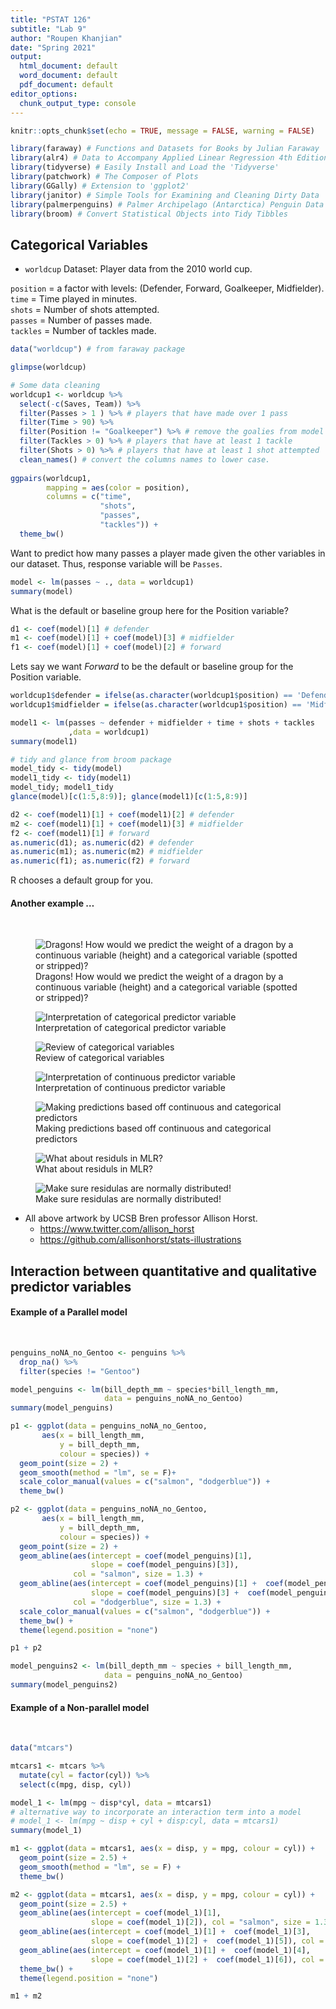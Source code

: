 ```yaml
---
title: "PSTAT 126"
subtitle: "Lab 9"
author: "Roupen Khanjian"
date: "Spring 2021"
output:
  html_document: default
  word_document: default
  pdf_document: default
editor_options:
  chunk_output_type: console
---
```



```r
knitr::opts_chunk$set(echo = TRUE, message = FALSE, warning = FALSE)
```



```r
library(faraway) # Functions and Datasets for Books by Julian Faraway 
library(alr4) # Data to Accompany Applied Linear Regression 4th Edition
library(tidyverse) # Easily Install and Load the 'Tidyverse'
library(patchwork) # The Composer of Plots
library(GGally) # Extension to 'ggplot2'
library(janitor) # Simple Tools for Examining and Cleaning Dirty Data
library(palmerpenguins) # Palmer Archipelago (Antarctica) Penguin Data
library(broom) # Convert Statistical Objects into Tidy Tibbles
```

\tableofcontents

## Categorical Variables

- `worldcup` Dataset: Player data from the 2010 world cup. 

`position` = a factor with levels: (Defender, Forward, Goalkeeper, Midfielder).  
`time` = Time played in minutes.  
`shots` = Number of shots attempted.  
`passes` = Number of passes made.  
`tackles` = Number of tackles made.  

```r
data("worldcup") # from faraway package

glimpse(worldcup)

# Some data cleaning
worldcup1 <- worldcup %>%
  select(-c(Saves, Team)) %>% 
  filter(Passes > 1 ) %>% # players that have made over 1 pass
  filter(Time > 90) %>% 
  filter(Position != "Goalkeeper") %>% # remove the goalies from model
  filter(Tackles > 0) %>% # players that have at least 1 tackle
  filter(Shots > 0) %>% # players that have at least 1 shot attempted
  clean_names() # convert the columns names to lower case. 
  
ggpairs(worldcup1,
        mapping = aes(color = position),
        columns = c("time", 
                    "shots",
                    "passes",
                    "tackles")) +
  theme_bw()

```

Want to predict how many passes a player made given the other variables in our dataset. Thus, response variable will be `Passes`. 

```r
model <- lm(passes ~ ., data = worldcup1)
summary(model)
```

What is the default or baseline group here for the Position variable?

```r
d1 <- coef(model)[1] # defender
m1 <- coef(model)[1] + coef(model)[3] # midfielder
f1 <- coef(model)[1] + coef(model)[2] # forward
```

Lets say we want *Forward* to be the default or baseline group for the Position variable. 

```r
worldcup1$defender = ifelse(as.character(worldcup1$position) == 'Defender', 1, 0) 
worldcup1$midfielder = ifelse(as.character(worldcup1$position) == 'Midfielder', 1, 0)

model1 <- lm(passes ~ defender + midfielder + time + shots + tackles
             ,data = worldcup1)
summary(model1)
```


```r
# tidy and glance from broom package
model_tidy <- tidy(model)
model1_tidy <- tidy(model1)
model_tidy; model1_tidy
glance(model)[c(1:5,8:9)]; glance(model1)[c(1:5,8:9)]

d2 <- coef(model1)[1] + coef(model1)[2] # defender
m2 <- coef(model1)[1] + coef(model1)[3] # midfielder
f2 <- coef(model1)[1] # forward
as.numeric(d1); as.numeric(d2) # defender
as.numeric(m1); as.numeric(m2) # midfielder
as.numeric(f1); as.numeric(f2) # forward

```

R chooses a default group for you. 

\newpage


#### Another example ...

&nbsp;

![Dragons! How would we predict the weight of a dragon by a continuous variable (height) and a categorical variable (spotted or stripped)? ](1dragons.png)

![Interpretation of categorical predictor variable](dragon_regression.png)

\newpage

![Review of categorical variables](nominal_ordinal_binary.png)

![Interpretation of continuous predictor variable](dragons_continuous.png)

\newpage

![Making predictions based off continuous and categorical predictors](dragon_predict_mlr.png)

![What about residuls in MLR?](dragon_residual.png)

\newpage

![Make sure residulas are normally distributed!](dragon_residual_distribution.png)

* All above artwork by UCSB Bren professor Allison Horst.  
  * <https://www.twitter.com/allison_horst>
  * <https://github.com/allisonhorst/stats-illustrations>

\newpage

## Interaction between quantitative and qualitative predictor variables

#### Example of a Parallel model
&nbsp;

```r
penguins_noNA_no_Gentoo <- penguins %>% 
  drop_na() %>% 
  filter(species != "Gentoo")

model_penguins <- lm(bill_depth_mm ~ species*bill_length_mm,
                     data = penguins_noNA_no_Gentoo)
summary(model_penguins)

p1 <- ggplot(data = penguins_noNA_no_Gentoo,
       aes(x = bill_length_mm,
           y = bill_depth_mm,
           colour = species)) +
  geom_point(size = 2) +
  geom_smooth(method = "lm", se = F)+
  scale_color_manual(values = c("salmon", "dodgerblue")) +
  theme_bw()

p2 <- ggplot(data = penguins_noNA_no_Gentoo,
       aes(x = bill_length_mm,
           y = bill_depth_mm,
           colour = species)) +
  geom_point(size = 2) +
  geom_abline(aes(intercept = coef(model_penguins)[1], 
                  slope = coef(model_penguins)[3]), 
              col = "salmon", size = 1.3) +
  geom_abline(aes(intercept = coef(model_penguins)[1] +  coef(model_penguins)[2], 
                  slope = coef(model_penguins)[3] +  coef(model_penguins)[4]), 
              col = "dodgerblue", size = 1.3) +
  scale_color_manual(values = c("salmon", "dodgerblue")) +
  theme_bw() +
  theme(legend.position = "none")

p1 + p2

model_penguins2 <- lm(bill_depth_mm ~ species + bill_length_mm,
                     data = penguins_noNA_no_Gentoo)
summary(model_penguins2)

```

\newpage

#### Example of a Non-parallel model

&nbsp;

```r
data("mtcars")

mtcars1 <- mtcars %>% 
  mutate(cyl = factor(cyl)) %>% 
  select(c(mpg, disp, cyl))

model_1 <- lm(mpg ~ disp*cyl, data = mtcars1)
# alternative way to incorporate an interaction term into a model
# model_1 <- lm(mpg ~ disp + cyl + disp:cyl, data = mtcars1) 
summary(model_1)
```

\newpage
```r
m1 <- ggplot(data = mtcars1, aes(x = disp, y = mpg, colour = cyl)) +
  geom_point(size = 2.5) +
  geom_smooth(method = "lm", se = F) +
  theme_bw()

m2 <- ggplot(data = mtcars1, aes(x = disp, y = mpg, colour = cyl)) +
  geom_point(size = 2.5) +
  geom_abline(aes(intercept = coef(model_1)[1], 
                  slope = coef(model_1)[2]), col = "salmon", size = 1.3) +
  geom_abline(aes(intercept = coef(model_1)[1] +  coef(model_1)[3], 
                  slope = coef(model_1)[2] +  coef(model_1)[5]), col = "seagreen", size = 1.3) +
  geom_abline(aes(intercept = coef(model_1)[1] +  coef(model_1)[4], 
                  slope = coef(model_1)[2] +  coef(model_1)[6]), col = "dodgerblue", size = 1.3) +
  theme_bw() +
  theme(legend.position = "none")

m1 + m2

```





